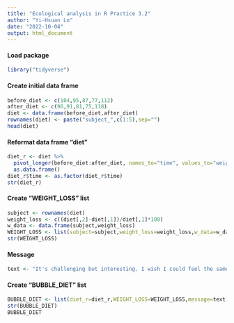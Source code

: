 ```yaml
---
title: "Ecological analysis in R Practice 3.2"
author: "Yi-Hsuan Lo"
date: "2022-10-04"
output: html_document
---
```


#### **Load package**
```r
library("tidyverse")
```



#### **Create initial data frame**
```r
before_diet <- c(104,95,87,77,112)
after_diet <- c(96,91,81,75,118)
diet <- data.frame(before_diet,after_diet)
rownames(diet) <- paste("subject_",c(1:5),sep="")
head(diet)
```



#### **Reformat data frame "diet"**
```r
diet_r <- diet %>% 
  pivot_longer(before_diet:after_diet, names_to="time", values_to="weight") %>%
  as.data.frame()
diet_r$time <- as.factor(diet_r$time)
str(diet_r)
```



#### **Create "WEIGHT_LOSS" list**
```r
subject <- rownames(diet)
weight_loss <- c((diet[,2]-diet[,1])/diet[,1]*100)
w_data <- data.frame(subject,weight_loss)
WEIGHT_LOSS <- list(subject=subject,weight_loss=weight_loss,w_data=w_data)
str(WEIGHT_LOSS)
```



#### **Message**
```r
text <- "It's challenging but interesting. I wish I could feel the same when manipulating complicated data."
```



#### **Create "BUBBLE_DIET" list**
```r
BUBBLE_DIET <- list(diet_r=diet_r,WEIGHT_LOSS=WEIGHT_LOSS,message=text)
str(BUBBLE_DIET)
BUBBLE_DIET
```



